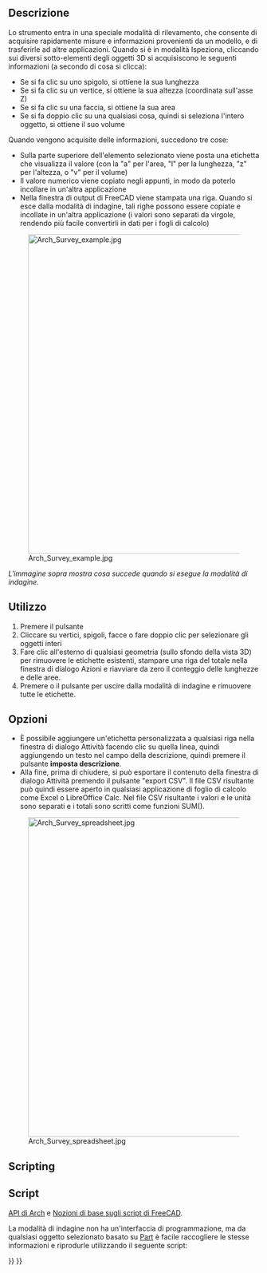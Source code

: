 <languages/>

<div class="mw-translate-fuzzy">
{{Docnav/it
|[[Arch_Remove/it|Rimuovi componente]]
|[[Arch_Component/it|Componente]]
|[[Arch_Workbench/it|Arch]]
|IconL=Arch_Remove.svg
|IconR=Arch_Component.svg
|IconC=Workbench_Arch.svg
}}
</div>

<div class="mw-translate-fuzzy">
{{GuiCommand/it
|Name=Arch Survey
|Name/it=Ispeziona
|MenuLocation=Arch → Ispeziona
|Workbenches=[[Arch_Workbench/it|Arch]]
|SeeAlso=[[Macro_FCInfo/it|Macro FCInfo]], [[Macro_SimpleProperties/it|Macro SimpleProperties]]
}}
</div>

<span id="Description"></span>
==Descrizione==

<div class="mw-translate-fuzzy">
Lo strumento {{Button|[[Image:Arch_Survey.svg|16px]] [[Arch_Survey/it|Ispeziona]]}} entra in una speciale modalità di rilevamento, che consente di acquisire rapidamente misure e informazioni provenienti da un modello, e di trasferirle ad altre applicazioni. Quando si è in modalità Ispeziona, cliccando sui diversi sotto-elementi degli oggetti 3D si acquisiscono le seguenti informazioni (a secondo di cosa si clicca):
</div>

* Se si fa clic su uno spigolo, si ottiene la sua lunghezza
* Se si fa clic su un vertice, si ottiene la sua altezza (coordinata sull'asse Z)
* Se si fa clic su una faccia, si ottiene la sua area
* Se si fa doppio clic su una qualsiasi cosa, quindi si seleziona l'intero oggetto, si ottiene il suo volume

Quando vengono acquisite delle informazioni, succedono tre cose:

* Sulla parte superiore dell'elemento selezionato viene posta una etichetta che visualizza il valore (con la "a" per l'area, "l" per la lunghezza, "z" per l'altezza, o "v" per il volume)
* Il valore numerico viene copiato negli appunti, in modo da poterlo incollare in un'altra applicazione
* Nella finestra di output di FreeCAD viene stampata una riga. Quando si esce dalla modalità di indagine, tali righe possono essere copiate e incollate in un'altra applicazione (i valori sono separati da virgole, rendendo più facile convertirli in dati per i fogli di calcolo)

[[Image:Arch Survey example.jpg|640px]]

''L'immagine sopra mostra cosa succede quando si esegue la modalità di indagine.''

<span id="Usage"></span>
==Utilizzo==

<div class="mw-translate-fuzzy">
# Premere il pulsante {{Button|[[Image:Arch Survey.svg|16px]] [[Arch_Survey/it|Ispeziona]]}}
# Cliccare su vertici, spigoli, facce o fare doppio clic per selezionare gli oggetti interi
# Fare clic all'esterno di qualsiasi geometria (sullo sfondo della vista 3D) per rimuovere le etichette esistenti, stampare una riga del totale nella finestra di dialogo Azioni e riavviare da zero il conteggio delle lunghezze e delle aree.
# Premere {{KEY|ESC}} o il pulsante {{Button|'''Close'''}} per uscire dalla modalità di indagine e rimuovere tutte le etichette.
</div>

<span id="Options"></span>
== Opzioni ==

* È possibile aggiungere un'etichetta personalizzata a qualsiasi riga nella finestra di dialogo Attività facendo clic su quella linea, quindi aggiungendo un testo nel campo della descrizione, quindi premere il pulsante '''imposta descrizione'''.
* Alla fine, prima di chiudere, si può esportare il contenuto della finestra di dialogo Attività premendo il pulsante "export CSV". Il file CSV risultante può quindi essere aperto in qualsiasi applicazione di foglio di calcolo come Excel o LibreOffice Calc. Nel file CSV risultante i valori e le unità sono separati e i totali sono scritti come funzioni SUM().

[[Image:Arch Survey spreadsheet.jpg|640px]]

==Scripting==

<div class="mw-translate-fuzzy">
== Script ==
{{Emphasis|Vedere anche:}} [[Arch_API/it|API di Arch]] e [[FreeCAD_Scripting_Basics/it|Nozioni di base sugli script di FreeCAD]].
</div>

La modalità di indagine non ha un'interfaccia di programmazione, ma da qualsiasi oggetto selezionato basato su [[Part_Workbench/it|Part]] è facile raccogliere le stesse informazioni e riprodurle utilizzando il seguente script:

{{Code|code=
import FreeCADGui

selection = FreeCADGui.Selection.getSelectionEx()

for obj in selection:
    for element in obj.SubObjects:
        print("Area: %f", element.Area)
        print("Length: %f", element.Length)
        print("Volume: %f", element.Volume)
        print("Center of Mass: %f", element.CenterOfMass)
}}


<div class="mw-translate-fuzzy">
{{Docnav/it
|[[Arch_Remove/it|Rimuovi componente]]
|[[Arch_Component/it|Componente]]
|[[Arch_Workbench/it|Arch]]
|IconL=Arch_Remove.svg
|IconR=Arch_Component.svg
|IconC=Workbench_Arch.svg
}}
</div>

{{BIM_Tools_navi{{#translation:}}}}
{{Userdocnavi{{#translation:}}}}